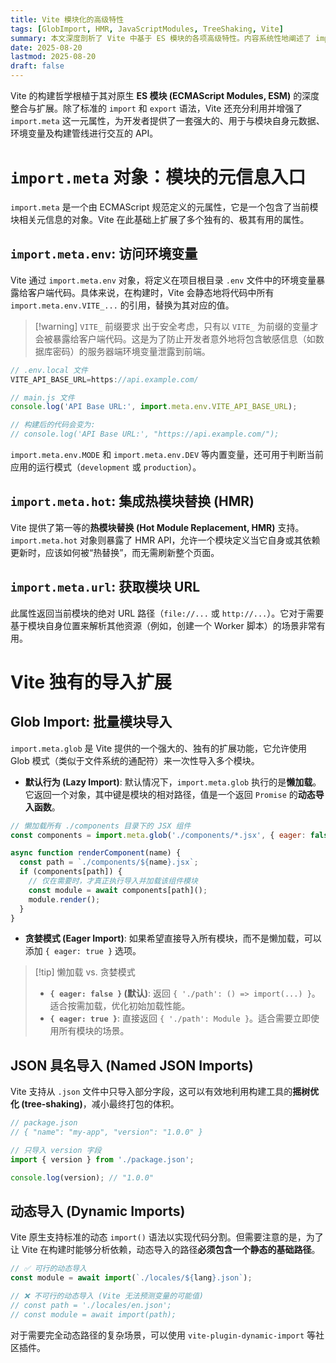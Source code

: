 ```yaml
---
title: Vite 模块化的高级特性
tags: [GlobImport, HMR, JavaScriptModules, TreeShaking, Vite]
summary: 本文深度剖析了 Vite 中基于 ES 模块的各项高级特性。内容系统性地阐述了 import.meta 对象在访问环境变量 (.env) 和实现热模块替换 (.hot) 中的作用，并重点解析了 Vite 独有的、用于批量导入模块的 import.meta.glob 功能。笔记还涵盖了 JSON 具名导入、条件导入等优化实践。
date: 2025-08-20
lastmod: 2025-08-20
draft: false
---
```

Vite 的构建哲学根植于其对原生 **ES 模块 (ECMAScript Modules, ESM)** 的深度整合与扩展。除了标准的 `import` 和 `export` 语法，Vite 还充分利用并增强了 `import.meta` 这一元属性，为开发者提供了一套强大的、用于与模块自身元数据、环境变量及构建管线进行交互的 API。

# `import.meta` 对象：模块的元信息入口

`import.meta` 是一个由 ECMAScript 规范定义的元属性，它是一个包含了当前模块相关元信息的对象。Vite 在此基础上扩展了多个独有的、极其有用的属性。

## `import.meta.env`: 访问环境变量

Vite 通过 `import.meta.env` 对象，将定义在项目根目录 `.env` 文件中的环境变量暴露给客户端代码。具体来说，在构建时，Vite 会静态地将代码中所有 `import.meta.env.VITE_...` 的引用，替换为其对应的值。

> [!warning] `VITE_` 前缀要求
> 出于安全考虑，只有以 `VITE_` 为前缀的变量才会被暴露给客户端代码。这是为了防止开发者意外地将包含敏感信息（如数据库密码）的服务器端环境变量泄露到前端。

```js
// .env.local 文件
VITE_API_BASE_URL=https://api.example.com/

// main.js 文件
console.log('API Base URL:', import.meta.env.VITE_API_BASE_URL);

// 构建后的代码会变为:
// console.log('API Base URL:', "https://api.example.com/");
```

`import.meta.env.MODE` 和 `import.meta.env.DEV` 等内置变量，还可用于判断当前应用的运行模式（`development` 或 `production`）。

## `import.meta.hot`: 集成热模块替换 (HMR)

Vite 提供了第一等的**热模块替换 (Hot Module Replacement, HMR)** 支持。`import.meta.hot` 对象则暴露了 HMR API，允许一个模块定义当它自身或其依赖更新时，应该如何被“热替换”，而无需刷新整个页面。

## `import.meta.url`: 获取模块 URL

此属性返回当前模块的绝对 URL 路径（`file://...` 或 `http://...`）。它对于需要基于模块自身位置来解析其他资源（例如，创建一个 Worker 脚本）的场景非常有用。

# Vite 独有的导入扩展

## Glob Import: 批量模块导入

`import.meta.glob` 是 Vite 提供的一个强大的、独有的扩展功能，它允许使用 Glob 模式（类似于文件系统的通配符）来一次性导入多个模块。

- **默认行为 (Lazy Import)**: 默认情况下，`import.meta.glob` 执行的是**懒加载**。它返回一个对象，其中键是模块的相对路径，值是一个返回 `Promise` 的**动态导入函数**。

```js
// 懒加载所有 ./components 目录下的 JSX 组件
const components = import.meta.glob('./components/*.jsx', { eager: false });

async function renderComponent(name) {
  const path = `./components/${name}.jsx`;
  if (components[path]) {
    // 仅在需要时，才真正执行导入并加载该组件模块
    const module = await components[path]();
    module.render();
  }
}
```

- **贪婪模式 (Eager Import)**: 如果希望直接导入所有模块，而不是懒加载，可以添加 `{ eager: true }` 选项。

> [!tip] 懒加载 vs. 贪婪模式
> - **`{ eager: false }` (默认)**: 返回 `{ './path': () => import(...) }`。适合按需加载，优化初始加载性能。
> - **`{ eager: true }`**: 直接返回 `{ './path': Module }`。适合需要立即使用所有模块的场景。

## JSON 具名导入 (Named JSON Imports)

Vite 支持从 `.json` 文件中只导入部分字段，这可以有效地利用构建工具的**摇树优化 (tree-shaking)**，减小最终打包的体积。

```js
// package.json
// { "name": "my-app", "version": "1.0.0" }

// 只导入 version 字段
import { version } from './package.json';

console.log(version); // "1.0.0"
```

## 动态导入 (Dynamic Imports)

Vite 原生支持标准的动态 `import()` 语法以实现代码分割。但需要注意的是，为了让 Vite 在构建时能够分析依赖，动态导入的路径**必须包含一个静态的基础路径**。

```js
// ✅ 可行的动态导入
const module = await import(`./locales/${lang}.json`);

// ❌ 不可行的动态导入 (Vite 无法预测变量的可能值)
// const path = './locales/en.json';
// const module = await import(path);
```

对于需要完全动态路径的复杂场景，可以使用 `vite-plugin-dynamic-import` 等社区插件。